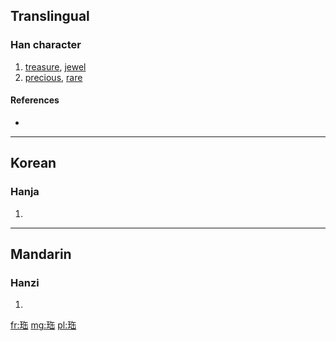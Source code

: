 ==Translingual==

===Han character===
{{Han char|rn=96|rad=玉|as=06|sn=10|four=|canj=一土人十山 (MGOJU)}}

# [[treasure]], [[jewel]]
# [[precious]], [[rare]]

====References====
* {{Han ref|kx=0731.070|dkj=20963|dj=1142.200|hdz=21111.080|uh=73E4|ud=29668}}

----

==Korean==

===Hanja===
{{ko-hanja|hangeul=보|eumhun=|rv=bo|mr=po|y=po}}

# {{defn|Korean|sort=玉06}}

----

==Mandarin==

===Hanzi===
{{cmn-hanzi|pin=[[bǎo]] ([[bao3]]), [[huī]] ([[hui1]])|wg=pao<sup>3</sup>, hui<sup>1</sup>}}

# {{defn|Mandarin|sort=玉06}}

[[fr:珤]]
[[mg:珤]]
[[pl:珤]]
